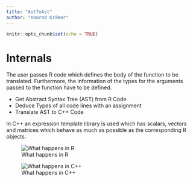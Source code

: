 ```yaml
---
title: "AstToAst"
author: "Konrad Krämer"
---
```


```r
knitr::opts_chunk$set(echo = TRUE)
```

# Internals

The user passes R code which defines the body of the function to be translated. Furthermore, the information of the types for the arguments passed to the function have to be defined.

* Get Abstract Syntax Tree (AST) from R Code
* Deduce Types of all code lines with an assignment
* Translate AST to C++ Code

In C++ an expression template library is used which has scalars, vectors and matrices which behave as much as possible as the corresponding R objects. 

\newpage

![What happens in R](./Rstuff.jpg)

\newpage

![What happens in C++](./cppstuff.jpg)